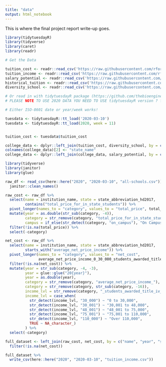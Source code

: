 ```yaml
---
title: "data"
output: html_notebook
---
```


This is where the final project report write-up goes. 
```r
library(tidytuesdayR)
library(tidyverse)
library(caret)
library(readr)
```


```r
# Get the Data

tuition_cost <- readr::read_csv('https://raw.githubusercontent.com/rfordatascience/tidytuesday/master/data/2020/2020-03-10/tuition_cost.csv')
tuition_income <- readr::read_csv('https://raw.githubusercontent.com/rfordatascience/tidytuesday/master/data/2020/2020-03-10/tuition_income.csv') 
salary_potential <- readr::read_csv('https://raw.githubusercontent.com/rfordatascience/tidytuesday/master/data/2020/2020-03-10/salary_potential.csv')
historical_tuition <- readr::read_csv('https://raw.githubusercontent.com/rfordatascience/tidytuesday/master/data/2020/2020-03-10/historical_tuition.csv')
diversity_school <- readr::read_csv('https://raw.githubusercontent.com/rfordatascience/tidytuesday/master/data/2020/2020-03-10/diversity_school.csv')

# Or read in with tidytuesdayR package (https://github.com/thebioengineer/tidytuesdayR)
# PLEASE NOTE TO USE 2020 DATA YOU NEED TO USE tidytuesdayR version ? from GitHub

# Either ISO-8601 date or year/week works!

tuesdata <- tidytuesdayR::tt_load('2020-03-10')
tuesdata <- tidytuesdayR::tt_load(2020, week = 11)


tuition_cost <- tuesdata$tuition_cost
```

```r
college_data <- dplyr::left_join(tuition_cost, diversity_school, by = c("name", "state"))
colnames(college_data)[2] <- "state_name"
college_data <- dplyr::left_join(college_data, salary_potential, by = c("state_name", "name"))
```

```r
library(tidyverse)
library(janitor)
library(glue)

raw_df <- read_csv(here::here("2020", "2020-03-10", "all-schools.csv")) %>% 
  janitor::clean_names()

raw_cost <- raw_df %>% 
  select(name = institution_name, state = state_abbreviation_hd2017,
         contains("total_price_for_in_state_students")) %>% 
  pivot_longer(names_to = "category", values_to = "total_price", total_price_for_in_state_students_living_on_campus_2007_08_drvic2007:total_price_for_in_state_students_living_off_campus_not_with_family_2020_21_drvic2020) %>% 
  mutate(year = as.double(str_sub(category, -4)),
         category = str_remove(category, "total_price_for_in_state_students_living_"),
         campus = if_else(str_detect(category, "on_campus"), "On Campus", "Off Campus")) %>% 
  filter(!is.na(total_price)) %>% 
  select(-category)

net_cost <- raw_df %>% 
  select(name = institution_name, state = state_abbreviation_hd2017,
         starts_with("average_net_price_income")) %>% 
  pivot_longer(names_to = "category", values_to = "net_cost", 
               average_net_price_income_0_30_000_students_awarded_title_iv_federal_financial_aid_2016_17_sfa1617:average_net_price_income_over_110_000_students_receiving_title_iv_federal_financial_aid_2008_09_sfa0809) %>% 
  filter(!is.na(net_cost)) %>% 
  mutate(year = str_sub(category, -4, -3),
         year = glue::glue("20{year}"),
         year = as.double(year),
         category = str_remove(category, "average_net_price_income_"),
         category = str_remove(category, str_sub(category, -16)),
         income_lvl = str_remove(category, "_students_awarded_title_iv_federal_financial_aid"),
         income_lvl = case_when(
           str_detect(income_lvl, "30_000") ~ "0 to 30,000",
           str_detect(income_lvl, "30_001") ~ "30,001 to 48,000",
           str_detect(income_lvl, "48_001") ~ "48_001 to 75,000",
           str_detect(income_lvl, "75_001") ~ "75,001 to 110,000",
           str_detect(income_lvl, "110_000") ~ "Over 110,000",
           TRUE ~ NA_character_)
         ) %>% 
  select(-category)

full_dataset <- left_join(raw_cost, net_cost, by = c("name", "year", "state")) %>% 
  filter(!is.na(net_cost))

full_dataset %>% 
  write_csv(here::here("2020", "2020-03-10", "tuition_income.csv"))
```

